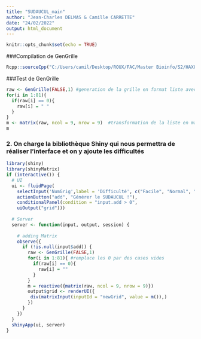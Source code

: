 ---
title: "SUDAUCUL_main"
author: "Jean-Charles DELMAS & Camille CARRETTE"
date: "24/02/2022"
output: html_document
---

```{r setup, include=FALSE}
knitr::opts_chunk$set(echo = TRUE)
```

###Compilation de GenGrille

```{r}
Rcpp::sourceCpp("C:/Users/camil/Desktop/ROUX/FAC/Master Bioinfo/S2/HAX815X R avancé/Projet/SUDAUCUL_project/genGrille.cpp")
```

###Test de GenGrille

```{r}
raw <- GenGrille(FALSE,1) #generation de la grille en format liste avec des 0 dans les cases vides
for(i in 1:81){
  if(raw[i] == 0){
    raw[i] = " "
  }
}
m <- matrix(raw, ncol = 9, nrow = 9)  #transformation de la liste en matice
m
```


### 2. On charge la bibliothèque Shiny qui nous permettra de réaliser l'interface et on y ajoute les difficultés
```{r}
library(shiny)
library(shinyMatrix)
if (interactive()) {
  # UI
  ui <- fluidPage(
    selectInput('NumGrig',label = 'Difficulté', c("Facile", "Normal", "Difficile", "T'as le SUD au KU")),
    actionButton("add", "Générer le SUDAUCUL !"),
    conditionalPanel(condition = "input.add > 0",
    uiOutput("grid")))
  
  # Server
  server <- function(input, output, session) {
    
    # adding Matrix
    observe({
      if (!is.null(input$add)) {
        raw <- GenGrille(FALSE,1)
        for(i in 1:81){ #remplace les 0 par des cases vides
          if(raw[i] == 0){
            raw[i] = ""
          }
        }
        m = reactive({matrix(raw, ncol = 9, nrow = 9)})
        output$grid <- renderUI({
         div(matrixInput(inputId = "newGrid", value = m()),)
        })
      }
    })
  }
  shinyApp(ui, server)
}
```






